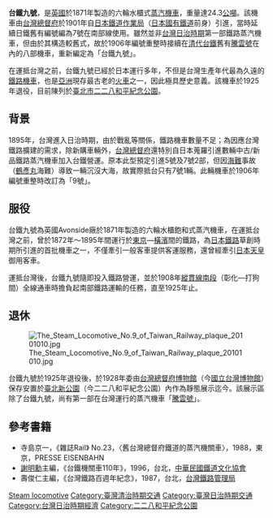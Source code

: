 {{Infobox locomotive
| name=''台鐵九號''
| powertype=六輪水櫃飽和式蒸汽機車
| image= taiwantrain9.jpg
| caption=台鐵九號（攝於營運期間）
| designer=
| builder={{Link-en|埃文賽德發動機公司|Avonside Engine Company}}（Avonside Engine Company）
| serialnumber=444
| builddate=1871年
| whytetype=

| uicclass=
| gauge=
| leadingdiameter =
| driverdiameter  =
| trailingdiameter=
| length=
| locoweight= 
| locotenderweight= 
| boilerpressure=
| cylindercount=
| cylindersize=
| tractiveeffort=

| locobrakes=蒸汽煞
| operator=[[臺灣總督府交通局鐵道部|臺灣總督府交通局鐵道部]]、[[台灣鐵路管理局|台灣鐵路管理局]]
| operatorclass=
| withdrawndate=1924年
| restoredate=1924年
| disposition=現保存於[[臺北市|臺北市]][[二二八和平紀念公園|二二八和平紀念公園]]靜態展示
}}
'''台鐵九號'''，是[[英國|英國]]{{Link-en|埃文賽德發動機公司|Avonside Engine Company}}於1871年製造的六輪水櫃式[[蒸汽機車|蒸汽機車]]，重量達24.3[[公噸|公噸]]。該機車由[[臺灣總督府|台灣總督府]]於1901年自[[日本|日本]][[鐵道作業局|鐵道作業局]]（[[日本國有鐵道|日本國有鐵道]]前身）引進，當時延續日鐵舊有編號編為7號在南部線使用。雖然並非[[台灣日治時期|台灣日治時期]]第一部鐵路蒸汽機車，但由於其構造較舊式，故於1906年編號重整時接續在[[臺灣鐵路_(清朝)|清代台鐵]]舊有[[騰雲號|騰雲號]]在內的八部機車，重新編定為「台鐵九號」。

在運抵台灣之前，台鐵九號已經於日本運行多年，不但是台灣生產年代最為久遠的[[鐵路機車|鐵路機車]]，也是[[亞洲|亞洲]]現存最古老的[[火車|火車]]之一，因此極具歷史意義。該機車於1925年退役，目前陳列於[[臺北市|臺北市]][[二二八和平紀念公園|二二八和平紀念公園]]。

== 背景 ==
1895年，台灣進入日治時期，由於戰亂等關係，鐵路機車數量不足；為因應台灣鐵路擴建的需求，除新購車輛外，[[台灣總督府|台灣總督府]]還特別自日本蒐羅引進數輛中古/新品鐵路蒸汽機車加入台鐵營運。原本此型預定引進5號及7號2部，但因[[海難|海難]]事故（[[鶴彥丸|鶴彥丸]]海難）導致一輛沉沒大海，故實際抵台只有7號1輛。此輛機車於1906年編號重整時改訂為「9號」。

== 服役 ==
台鐵九號為英國Avonside廠於1871年製造的六輪水櫃飽和式蒸汽機車，在運抵台灣之前，曾於1872年～1895年間運行於[[東京|東京]]—[[橫濱|橫濱]]間的鐵路，為[[日本鐵路運輸|日本鐵路]]草創時期所引進的首批機車之一，不僅牽引一般客車提供客運服務，還曾經牽引[[日本天皇|日本天皇]]御用客車。

運抵台灣後，台鐵九號隨即投入鐵路營運，並於1908年[[縱貫線_(南段)|縱貫線南段]]（彰化—打狗間）全線通車時擔負起南部鐵路運輸的任務，直至1925年止。

== 退休 ==
[[File:The_Steam_Locomotive_No.9_of_Taiwan_Railway_plaque_20101010.jpg|thumb]]

台鐵九號於1925年退役後，於1928年委由[[國立臺灣博物館|台灣總督府博物館]]（今[[國立臺灣博物館|國立台灣博物館]]）保存安置於[[臺北新公園|臺北新公園]]（今二二八和平紀念公園）內作為靜態展示迄今。該展示區除了台鐵九號，尚有第一部在台灣運行的蒸汽機車「[[騰雲號|騰雲號]]」。

==參考書籍 ==
{{commonscat|TRA 9}}
* 寺島京一，《雜誌Rail》 No.23，〈舊台灣總督府鐵道的蒸汽機關車〉，1988，東京，PRESSE EISENBAHN
* [[謝明勳_(鐵道研究者)|謝明勳]]主編，《台鐵機關車110年》，1996，台北，[[中華民國鐵道文化協會|中華民國鐵道文化協會]]
* 壽俊仁主編，《台灣鐵路百週年紀念》，1987，台北，[[臺灣鐵路管理局|台灣鐵路管理局]]

{{台鐵車輛}}
{{臺灣鐵路管理局蒸汽機車}}

[[Category:臺灣鐵路管理局蒸汽機車|Steam locomotive]]

[[Category:臺灣清治時期交通|Category:臺灣清治時期交通]]
[[Category:臺灣日治時期交通|Category:臺灣日治時期交通]]
[[Category:台灣日治時期經濟|Category:台灣日治時期經濟]]
[[Category:二二八和平紀念公園|Category:二二八和平紀念公園]]